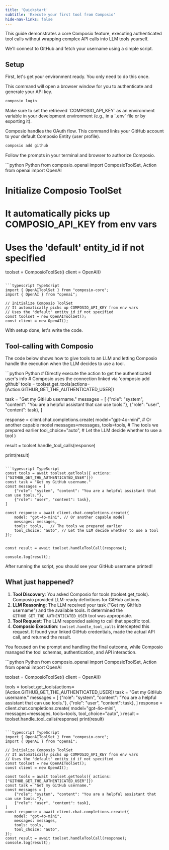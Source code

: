 ```yaml
---
title: 'Quickstart'
subtitle: 'Execute your first tool from Composio'
hide-nav-links: false
---
```

This guide demonstrates a core Composio feature, executing authenticated tool calls without wrapping complex API calls into LLM tools yourself.

We'll connect to GitHub and fetch your username using a simple script.

## Setup

First, let's get your environment ready. You only need to do this once.

This command will open a browser window for you to authenticate and generate your API key.
<CodeGroup>
```bash
composio login
```
</CodeGroup>

<Tip>
Make sure to set the retrieved `COMPOSIO_API_KEY` as an environment variable in your development environment (e.g., in a `.env` file or by exporting it).
</Tip>

Composio handles the OAuth flow. This command links your GitHub account to your default Composio Entity (user profile).
<CodeGroup>
```bash
composio add github
```
</CodeGroup>

Follow the prompts in your terminal and browser to authorize Composio.


<CodeGroup>
```python Python
from composio_openai import ComposioToolSet, Action
from openai import OpenAI

# Initialize Composio ToolSet
# It automatically picks up COMPOSIO_API_KEY from env vars
# Uses the 'default' entity_id if not specified
toolset = ComposioToolSet()
client = OpenAI()
```

```typescript TypeScript
import { OpenAIToolSet } from "composio-core";
import { OpenAI } from "openai";

// Initialize Composio ToolSet
// It automatically picks up COMPOSIO_API_KEY from env vars
// Uses the 'default' entity_id if not specified
const toolset = new OpenAIToolSet();
const client = new OpenAI();
```
</CodeGroup>

With setup done, let's write the code.

## Tool-calling with Composio

The code below shows how to give tools to an LLM and letting Composio handle the execution when the LLM decides to use a tool.

<CodeGroup>
```python Python
# Directly execute the action to get the authenticated user's info
# Composio uses the connection linked via 'composio add github'
tools = toolset.get_tools(actions=[Action.GITHUB_GET_THE_AUTHENTICATED_USER])

task = "Get my GitHub username."
messages = [
    {"role": "system", "content": "You are a helpful assistant that can use tools."},
    {"role": "user", "content": task},
]

response = client.chat.completions.create(
    model="gpt-4o-mini", # Or another capable model
    messages=messages,
    tools=tools,    # The tools we prepared earlier
    tool_choice="auto", # Let the LLM decide whether to use a tool
)

result = toolset.handle_tool_calls(response)

print(result)
```

```typescript TypeScript
const tools = await toolset.getTools({ actions: ["GITHUB_GET_THE_AUTHENTICATED_USER"]})
const task = "Get my GitHub username."
const messages = [
    {"role": "system", "content": "You are a helpful assistant that can use tools."},
    {"role": "user", "content": task},
]

const response = await client.chat.completions.create({
    model: "gpt-4o-mini", // Or another capable model
    messages: messages,
    tools: tools,   // The tools we prepared earlier
    tool_choice: "auto", // Let the LLM decide whether to use a tool
});


const result = await toolset.handleToolCall(response);

console.log(result);
```

</CodeGroup>

After running the script, you should see your GitHub username printed!

## What just happened?

1. **Tool Discovery**: You asked Composio for tools (toolset.get_tools). Composio provided LLM-ready definitions for GitHub actions.
2. **LLM Reasoning**: The LLM received your task ("Get my GitHub username") and the available tools. It determined the `GITHUB_GET_THE_AUTHENTICATED_USER` tool was appropriate.
3. **Tool Request**: The LLM responded asking to call that specific tool.
4. **Composio Execution**: `toolset.handle_tool_calls` intercepted this request. It found your linked GitHub credentials, made the actual API call, and returned the result.

You focused on the prompt and handling the final outcome, while Composio managed the tool schemas, authentication, and API interaction.

<Accordion title="Full Code">
<CodeGroup>
```python Python
from composio_openai import ComposioToolSet, Action
from openai import OpenAI

toolset = ComposioToolSet()
client = OpenAI()

tools = toolset.get_tools(actions=[Action.GITHUB_GET_THE_AUTHENTICATED_USER])
task = "Get my GitHub username."
messages = [
    {"role": "system", "content": "You are a helpful assistant that can use tools."},
    {"role": "user", "content": task},
]
response = client.chat.completions.create(
    model="gpt-4o-mini", 
    messages=messages,
    tools=tools,
    tool_choice="auto",
)
result = toolset.handle_tool_calls(response)
print(result)
```

```typescript TypeScript
import { OpenAIToolSet } from "composio-core";
import { OpenAI } from "openai";

// Initialize Composio ToolSet
// It automatically picks up COMPOSIO_API_KEY from env vars
// Uses the 'default' entity_id if not specified
const toolset = new OpenAIToolSet();
const client = new OpenAI();

const tools = await toolset.getTools({ actions: ["GITHUB_GET_THE_AUTHENTICATED_USER"]})
const task = "Get my GitHub username."
const messages = [
    {"role": "system", "content": "You are a helpful assistant that can use tools."},
    {"role": "user", "content": task},
]
const response = await client.chat.completions.create({
    model: "gpt-4o-mini",
    messages: messages,
    tools: tools,
    tool_choice: "auto",
});
const result = await toolset.handleToolCall(response);
console.log(result);
```
</CodeGroup>
</Accordion>
